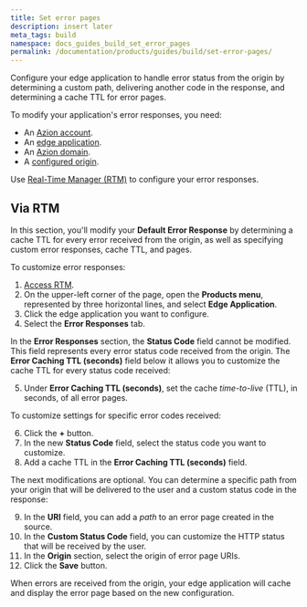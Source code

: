 ```yaml
---
title: Set error pages
description: insert later
meta_tags: build
namespace: docs_guides_build_set_error_pages
permalink: /documentation/products/guides/build/set-error-pages/
---
```


Configure your edge application to handle error status from the origin by determining a custom path, delivering another code in the response, and determining a cache TTL for error pages.

To modify your application's error responses, you need:

- An [Azion account](link_accounts).
- An [edge application](link_build_with_edge_app).
- An [Azion domain](link_config_domain).
- A [configured origin](link_work_orig).

Use [Real-Time Manager (RTM)](#via-rtm) to configure your error responses.

## Via RTM

In this section, you'll modify your **Default Error Response** by determining a cache TTL for every error received from the origin, as well as specifying custom error responses, cache TTL, and pages.

To customize error responses:

1. [Access RTM](link_rtm).
2. On the upper-left corner of the page, open the **Products menu**, represented by three horizontal lines, and select **Edge Application**.
3. Click the edge application you want to configure.
4. Select the **Error Responses** tab.

In the **Error Responses** section, the **Status Code** field cannot be modified. This field represents every error status code received from the origin. The **Error Caching TTL (seconds)** field below it allows you to customize the cache TTL for every status code received:

5. Under **Error Caching TTL (seconds)**, set the cache *time-to-live* (TTL), in seconds, of all error pages.

To customize settings for specific error codes received:

6. Click the **+** button.
7. In the new **Status Code** field, select the status code you want to customize.
8. Add a cache TTL in the **Error Caching TTL (seconds)** field.

The next modifications are optional. You can determine a specific path from your origin that will be delivered to the user and a custom status code in the response:

9. In the **URI** field, you can add a *path* to an error page created in the source.
10. In the **Custom Status Code** field, you can customize the HTTP status that will be received by the user.
11. In the **Origin** section, select the origin of error page URIs.
12. Click the **Save** button.

When errors are received from the origin, your edge application will cache and display the error page based on the new configuration.
